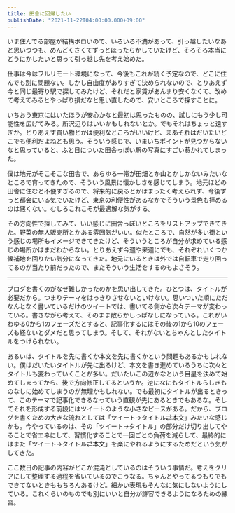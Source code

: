 ```yaml
---
title: 田舎に回帰したい
publishDate: "2021-11-22T04:00:00.000+09:00"
---
```


いま住んでる部屋が結構ボロいので、いろいろ不満があって、引っ越したいなあと思いつつも、めんどくさくてずっとほったらかしていたけど、そろそろ本当にどうにかしたいと思って引っ越し先を考え始めた。

仕事は今はフルリモート環境になって、今後もこれが続く予定なので、どこに住んでも別に問題ない。しかし自由度がありすぎて決められないので、とりあえず今と同じ最寄り駅で探してみたけど、それだと家賃があんまり安くなくて、改めて考えてみるとやっぱり損だなと思い直したので、安いところで探すことに。

いちおう東京にはいたほうが安心かなと最初は思ったものの、試しにもう少し可能性を広げてみる。所沢辺りはいいかもしれないとか。でもそれはちょっと遠すぎか。とりあえず買い物とかは便利なところがいいけど、まあそれはだいたいどこでも便利だよねとも思う。そういう感じで、いまいちポイントが見つからないなと思っていると、ふと目についた田舎っぽい駅の写真にすごい惹かれてしまった。

僕は地元がそこそこな田舎で、あらゆる一帯が田畑とか山とかしかないみたいなところで育ってきたので、そういう風景に懐かしさを感じてしまう。地元ほどの田舎に住むと不便すぎるので、将来的に戻るとかはまったく考えられず、今後ずっと都会にいる気でいたけど、東京の利便性があるなかでそういう景色も拝めるのは悪くない。むしろこれこそが最適解な気がする。

その方向性で探してみて、いい感じに田舎っぽいところをリストアップできてきた。野菜の無人販売所とかある雰囲気がいい。似たところで、自然が多い街という感じの場所もイメージできてきたけど、そういうところが自分が求めている感じの場所かはまだわからない。とりあえず今週や来週にでも、それぞれいくつか候補地を回りたい気分になってきた。地元にいるときは外では自転車で走り回ってるのが当たり前だったので、またそういう生活をするのもよさそう。

---

ブログを書くのがなぜ難しかったのかを思い出してきた。ひとつは、タイトルが必要だから。つまりテーマをはっきりさせないといけない。思いついた順にただなんとなく書いているだけのツイートでは、書いてる側から次々テーマが変わっている。書きながら考えて、そのまま散らかしっぱなしになっている。これがいわゆる0から1のフェーズだとすると、記事化するにはその後の1から10のフェーズも経ないとダメだと思ってしまう。そして、それがないとちゃんとしたタイトルをつけられない。

あるいは、タイトルを先に書くか本文を先に書くかという問題もあるかもしれない。僕はだいたいタイトルが先に出るけど、本文を書き進めているうちに次々とタイトルも変わっていくことが多い。だいたいこの辺かなという目星を決めて始めてしまってから、後で方向修正してるというか。逆になにもタイトルらしきものなしに始めてしまうのが無理かもしれない。でも最初にタイトルが出るときって、このテーマで記事化できるなっていう直観が先にあるときでもあるな。そしてそれを形成する前段にはツイートのような小さなピースがある。だから、ブログを書くための大きな流れとしては「ツイート→タイトル⇄本文」みたいな感じかも。今やっているのは、その「ツイート→タイトル」の部分だけ切り出してやることで省エネにして、習慣化することで一回ごとの負荷を減らして、最終的にはまた「ツイート→タイトル⇄本文」を楽にやれるようにするためだという気がしてきた。

ここ数日の記事の内容がどこか混沌としているのはそういう事情だ。考えをクリアにして整理する過程を省いているのでこうなる。ちゃんとやってるつもりでもできてないときももちろんあるけど。細かい表現もそんなに気にしないようにしている。これくらいのものでも別にいいと自分が許容できるようになるための練習。
